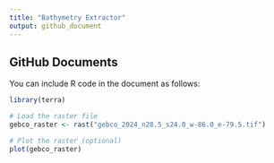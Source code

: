```yaml
---
title: "Bathymetry Extractor"
output: github_document
---
```


## GitHub Documents

You can include R code in the document as follows:

```r
library(terra)

# Load the raster file
gebco_raster <- rast("gebco_2024_n28.5_s24.0_w-86.0_e-79.5.tif")

# Plot the raster (optional)
plot(gebco_raster)
```
